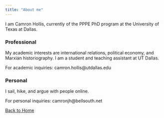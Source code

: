 ```yaml
---
title: "About me"
---
```


I am Camron Hollis, currently of the PPPE PhD program at the University of Texas at Dallas.

### Professional

My academic interests are international relations, political economy, and Marxian historiography. I am a student and teaching assistant at UT Dallas.

For academic inquiries: camron.hollis\@utdallas.edu

### Personal

I sail, hike, and argue with people online.

For personal inquiries: camronjh\@bellsouth.net

[Back to Home](index.qmd)
